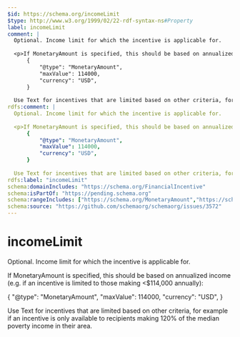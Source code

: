 ```yaml
---
$id: https://schema.org/incomeLimit
$type: http://www.w3.org/1999/02/22-rdf-syntax-ns#Property
label: incomeLimit
comment: |
  Optional. Income limit for which the incentive is applicable for.
      
  <p>If MonetaryAmount is specified, this should be based on annualized income (e.g. if an incentive is limited to those making <$114,000 annually):</p>
      {
          "@type": "MonetaryAmount",
          "maxValue": 114000,
          "currency": "USD",
      }
  
  Use Text for incentives that are limited based on other criteria, for example if an incentive is only available to recipients making 120% of the median poverty income in their area.
rdfs:comment: |
  Optional. Income limit for which the incentive is applicable for.
      
  <p>If MonetaryAmount is specified, this should be based on annualized income (e.g. if an incentive is limited to those making <$114,000 annually):</p>
      {
          "@type": "MonetaryAmount",
          "maxValue": 114000,
          "currency": "USD",
      }
  
  Use Text for incentives that are limited based on other criteria, for example if an incentive is only available to recipients making 120% of the median poverty income in their area.
rdfs:label: "incomeLimit"
schema:domainIncludes: "https://schema.org/FinancialIncentive"
schema:isPartOf: "https://pending.schema.org"
schema:rangeIncludes: ["https://schema.org/MonetaryAmount","https://schema.org/Text"]
schema:source: "https://github.com/schemaorg/schemaorg/issues/3572"
---
```


# incomeLimit

Optional. Income limit for which the incentive is applicable for.
    
<p>If MonetaryAmount is specified, this should be based on annualized income (e.g. if an incentive is limited to those making <$114,000 annually):</p>
    {
        "@type": "MonetaryAmount",
        "maxValue": 114000,
        "currency": "USD",
    }

Use Text for incentives that are limited based on other criteria, for example if an incentive is only available to recipients making 120% of the median poverty income in their area.

